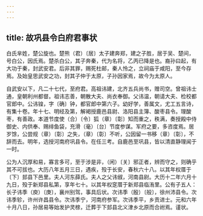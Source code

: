 ```yaml
---
---
---
```

title: 故巩县令白府君事状
---



白氏芈姓，楚公旋也。楚熊（君）〔居〕太子建奔郑，建之子胜，居于吴、楚间，号白公，因氏焉。楚杀白公，其子奔秦，代为名将，乙丙已降是也。裔孙曰起，有大功于秦，封武安君。后非其罪，赐死杜邮，秦人怜之，立祠庙于咸阳，至今存焉。及始皇思武安之功，封其子仲于太原，子孙因家焉，故今为太原人。

自武安以下，凡二十七代，至府君。高祖讳建，北齐五兵尚书，赠司空。曾祖讳士通，皇朝利州都督。祖讳志善，朝散大夫、尚衣奉御。父讳温，朝请大夫、检校都官郎中。公讳锽，字〔确〕钟，都官郎中第六子。幼好学，善属文，尤工五言诗，有集十卷。年十七、明经及第，解褐授鹿邑县尉、洛阳县主簿、酸枣县令。理酸枣，有善政。本道节度使（合）〔令〕狐（章）〔彰〕知而重之，秩满，奏授殿中侍御史、内供奉、赐绯鱼袋，充滑（毫）〔台〕节度参谋。军府之要，多咨度焉。居岁馀，公尝规（章）〔彰〕之失，（章）〔彰〕不听，公因留一书移（章）〔彰〕，不辞而去。明年，选授河南府巩县令。在任三考。自鹿邑至巩县，皆以清直静理闻于一时。

公为人沉厚和易，寡言多可，至于涉是非，（闲）〔关〕邪正者，辨而守之，则确乎其不可拔也。大历八年五月三日，遇疾，殁于长安，春秋六十八。以其年权厝于〔下〕邽县下邑里。夫人河东薛氏。夫人之父讳俶，河南县尉。大历十二年六月十九日，殁于新郑县私第，享年七十。以其年权窆厝于新郑县临洧里。公有子五人：长子讳季（庾）〔庚〕，襄州别驾，事具后状。次讳季（殷）〔般〕，徐州沛县令。次讳季轸，许州许昌县令。次讳季宁，河南府参军。次讳季平，乡贡进士。元和六年十月八日，孙居易等始发护灵榇，迁葬于下邽县北义津乡北原而合祔焉。谨状。